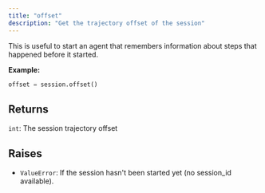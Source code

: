 ```yaml
---
title: "offset"
description: "Get the trajectory offset of the session"
---
```




This is useful to start an agent that remembers information about steps
that happened before it started.

**Example:**
```python
offset = session.offset()
```



## Returns

`int`: The session trajectory offset

## Raises

- `ValueError`: If the session hasn't been started yet (no session_id available).
